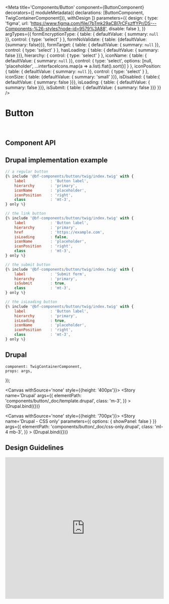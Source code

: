 
<Meta
    title='Components/Button'
    component={ButtonComponent}
    decorators={[
        moduleMetadata({ declarations: [ButtonComponent, TwigContainerComponent]}),
        withDesign
    ]}
    parameters={{
        design: {
            type: 'figma',
            url: 'https://www.figma.com/file/7bTmk29aCBl7rCFszffYPr/DS---Components-%26-styles?node-id=9579%3A88',
            disable: false
        },
    }}
    argTypes={{
        formEncryptionType: {
            table: { defaultValue: { summary: `null` }},
            control: { type: 'select' }
        },
        formNoValidate: { table: {defaultValue: {summary: false}}},
        formTarget: {
            table: { defaultValue: { summary: `null` }},
            control: { type: 'select' }
        },
        hasLoading: { table: { defaultValue: { summary: false }}},
        hierarchy: { control: { type: 'select' } },
        iconName: {
            table: { defaultValue: { summary: `null` }},
            control: {
                type: 'select',
                options: [null, 'placeholder', ...interfaceIcons.map(a => a.list).flat().sort()]
            }
        },
        iconPosition: {
            table: { defaultValue: { summary: `null` }},
            control: { type: 'select' }
        },
        iconSize: { table: {defaultValue: { summary: 'small' }}},
        isDisabled: { table:{ defaultValue: { summary: false }}},
        isLoading: { table: { defaultValue: { summary: false }}},
        isSubmit: { table: { defaultValue: { summary: false }}}
    }}
/>

# Button

<br/>



## Component API

<ArgsTable of={ButtonComponent} />


## Drupal implementation example

```jsx
// a regular button
{% include '@bf-components/button/twig/index.twig' with {
    label           : 'Button label',
    hierarchy       : 'primary',
    iconName        : 'placeholder',
    iconPosition    : 'right',
    class           : 'mt-3',
} only %}

// the link button
{% include '@bf-components/button/twig/index.twig' with {
    label           : 'Button label',
    hierarchy       : 'primary',
    href            : 'https://example.com',
    isLoading       : false,
    iconName        : 'placeholder',
    iconPosition    : 'right',
    class           : 'mt-3',
} only %}

// the submit button
{% include '@bf-components/button/twig/index.twig' with {
    label           : 'Submit form',
    hierarchy       : 'primary',
    isSubmit        : true,
    class           : 'mt-3',
} only %}

// the isLoading button
{% include '@bf-components/button/twig/index.twig' with {
    label           : 'Button label',
    hierarchy       : 'primary',
    isLoading       : true,
    iconName        : 'placeholder',
    iconPosition    : 'right',
    class           : 'mt-3',
} only %}
```


## Drupal

    component: TwigContainerComponent,
    props: args,
});

<Canvas withSource='none' style={{height: '400px'}}>
    <Story
        name='Drupal'
        args={{
            elementPath: 'components/button/_doc/template.drupal',
            class: 'm-3',
        }}
    >
        {Drupal.bind({})}
    </Story>
</Canvas>

<Canvas withSource='none' style={{height: '700px'}}>
    <Story
        name='Drupal - CSS only'
        parameters={{ options: { showPanel: false } }}
        args={{
            elementPath: 'components/button/_doc/css-only.drupal',
            class: 'ml-4 mb-3',
        }}
    >
        {Drupal.bind({})}
    </Story>
</Canvas>

## Design Guidelines

<iframe width='100%' height='450' src='https://www.figma.com/embed?embed_host=share&url=https%3A%2F%2Fwww.figma.com%2Ffile%2F7bTmk29aCBl7rCFszffYPr%2FDS---Components-%2526-styles%3Fnode-id%3D9579%253A88' frameBorder='0' allowFullScreen></iframe>